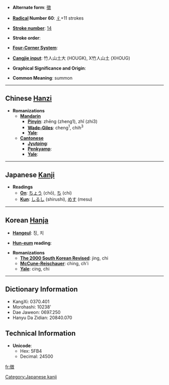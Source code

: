* '''Alternate form''': [[徵]]

* '''[[Wiktionary:Chinese radical index| Radical]] Number 60''': [[Wiktionary:Chinese radical index 彳|彳]]+11 strokes

* '''[[Wiktionary:Chinese total strokes index|Stroke number]]''': [[Wiktionary:Chinese total strokes index 14|14]]

* '''Stroke order''': 

* '''[[Wiktionary:Chinese four corner index|Four-Corner System]]''': 

* '''[[Wiktionary:Chinese Cangjie index|Cangjie input]]''': 竹人山土大 (HOUGK), X竹人山土 (XHOUG)

* '''Graphical Significance and Origin''': 

* '''Common Meaning''': summon

----

== Chinese [[Hanzi]] ==

* '''Romanizations'''
** '''[[Mandarin]]'''
*** '''[[Pinyin]]''': zhēng (zheng1), zhǐ (zhi3)
*** '''[[Wade-Giles]]''': cheng<sup>1</sup>, chih<sup>3</sup>
*** '''[[Yale]]''': 
** '''[[Cantonese]]'''
*** '''[[Jyutping]]''':
*** '''[[Penkyamp]]''': 
*** '''[[Yale]]''': 


----

== Japanese [[Kanji]] ==

* '''Readings'''
** '''[[On]]''': [[ちょう]] (chō), [[ち]] (chi)
** '''[[Kun]]''': [[しるし]] (shirushi), [[めす]] (mesu)


----

== Korean [[Hanja]] ==

* '''[[Hangeul]]''': 징, 치

* '''[[Hun-eum]] reading''': 

* '''Romanizations'''
** '''[[The 2000 South Korean Revised Romanization|The 2000 South Korean Revised]]''': jing, chi
** '''[[McCune-Reischauer]]''': ching, ch'i
** '''[[Yale]]''': cing, chi

----

== Dictionary Information ==

* KangXi: 0370.401
* Morohashi: 10238'
* Dae Jaweon: 0697.250
* Hanyu Da Zidian: 20840.070

== Technical Information ==

* '''Unicode''':
** Hex: 5FB4
** Decimal: 24500


[[Category:Japanese kanji]]

[[fr:徴]]